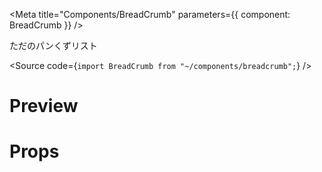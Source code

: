 
<Meta title="Components/BreadCrumb" parameters={{ component: BreadCrumb }} />

ただのパンくずリスト

<Source code={`import BreadCrumb from "~/components/breadcrumb";`} />

# Preview

<Preview withSource="open">
  <Story name="BreadCrumb">
    <BreadCrumb dark={boolean('dark', false)}
    crumbs={[{name: text('name1', 'test'), link: text('link1', '/')}, {name: text('name2', 'test2'), link: text('link2', '/2')}]} />
  </Story>
</Preview>

# Props

<Props of="." />
